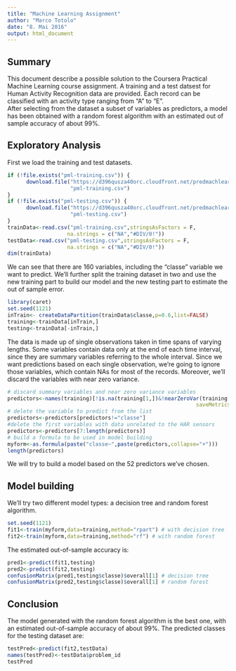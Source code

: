 ---
title: "Machine Learning Assignment"
author: "Marco Totolo"
date: "8. Mai 2016"
output: html_document
---

## Summary

This document describe a possible solution to the Coursera Practical Machine Learning course assignment. 
A training and a test datsest for Human Activity Recognition data are provided. Each record can be classified with an activity type ranging from "A" to "E".  
After selecting from the dataset a subset of variables as predictors, a model has been obtained with a random forest algorithm with an estimated out of sample accuracy of about 99%.

## Exploratory Analysis

First we load the training and test datasets.

```{r}
if (!file.exists("pml-training.csv")) {
      download.file("https://d396qusza40orc.cloudfront.net/predmachlearn/pml-training.csv",
                    "pml-training.csv")
}
if (!file.exists("pml-testing.csv")) {
      download.file("https://d396qusza40orc.cloudfront.net/predmachlearn/pml-testing.csv",
                    "pml-testing.csv")
}
trainData<-read.csv("pml-training.csv",stringsAsFactors = F,
                   na.strings = c("NA","#DIV/0!"))
testData<-read.csv("pml-testing.csv",stringsAsFactors = F,
                   na.strings = c("NA","#DIV/0!"))
dim(trainData)
```

We can see that there are 160 variables, including the "classe" variable we want to predict. 
We'll further split the training dataset in two and use the new training part to build our model and the new testing part to estimate the out of sample error.
```{r, warning=FALSE, message=FALSE}
library(caret)
set.seed(1121)
inTrain<- createDataPartition(trainData$classe,p=0.6,list=FALSE)
training<-trainData[inTrain,]
testing<-trainData[-inTrain,]
```

The data is made up of single observations taken in time spans of varying lengths. Some variables contain data only at the end of each time interval, since they are summary variables referring to the whole interval. Since we want predictions based on each single observation, we're going to ignore those variables, which contain NAs for most of the records. 
Moreover, we'll discard the variables with near zero variance.

```{r}
# discard summary variables and near zero variance variables
predictors<-names(training)[!is.na(training[1,])&!nearZeroVar(training,
                                                            saveMetrics = TRUE)$nzv]
# delete the variable to predict from the list
predictors<-predictors[predictors!="classe"]
#delete the first variables with data unrelated to the HAR sensors
predictors<-predictors[7:length(predictors)]
# build a formula to be used in model building
myform<-as.formula(paste("classe~",paste(predictors,collapse="+")))
length(predictors)
```
We will try to build a model based on the 52 predictors we've chosen.

## Model building
We'll try two different model types: a decision tree and random forest algorithm.
```{r, cache=TRUE, warning=FALSE, message=FALSE}
set.seed(1121)
fit1<-train(myform,data=training,method="rpart") # with decision tree
fit2<-train(myform,data=training,method="rf") # with random forest
```

The estimated out-of-sample accuracy is:
```{r, warning=FALSE, message=FALSE}
pred1<-predict(fit1,testing)
pred2<-predict(fit2,testing)
confusionMatrix(pred1,testing$classe)$overall[1] # decision tree
confusionMatrix(pred2,testing$classe)$overall[1] # random forest
```

## Conclusion
The model generated with the random forest algorithm is the best one, with an estimated out-of-sample accuracy of about 99%. The predicted classes for the testing dataset are:
```{r}
testPred<-predict(fit2,testData)
names(testPred)<-testData$problem_id
testPred
```

